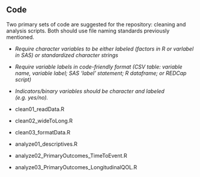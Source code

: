 ## Code

Two primary sets of code are suggested for the repository: cleaning and
analysis scripts. Both should use file naming standards previously mentioned.

- *Require character variables to be either labeled (factors in R or varlabel in SAS) or standardized character strings*
- *Require variable labels in code-friendly format (CSV table: variable name, variable label; SAS 'label' statement; R dataframe; or REDCap script)*
- *Indicators/binary variables should be character and labeled (e.g. yes/no).*

- clean01\_readData.R
- clean02\_wideToLong.R
- clean03\_formatData.R

- analyze01\_descriptives.R
- analyze02\_PrimaryOutcomes\_TimeToEvent.R
- analyze03\_PrimaryOutcomes\_LongitudinalQOL.R



